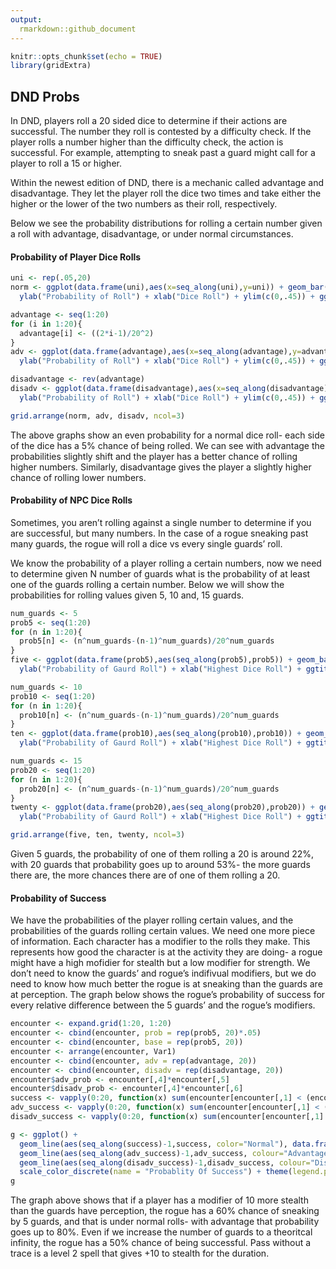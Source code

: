 ```yaml
---
output:
  rmarkdown::github_document
---
```


```r
knitr::opts_chunk$set(echo = TRUE)
library(gridExtra)
```

## DND Probs
In DND, players roll a 20 sided dice to determine if their actions are successful. The number they roll is contested by a difficulty check. If the player rolls a number higher than the difficulty check, the action is successful. For example, attempting to sneak past a guard might call for a player to roll a 15 or higher.

Within the newest edition of DND, there is a mechanic called advantage and disadvantage. They let the player roll the dice two times and take either the higher or the lower of the two numbers as their roll, respectively.

Below we see the probability distributions for rolling a certain number given a roll with advantage, disadvantage, or under normal circumstances.

#### Probability of Player Dice Rolls
```r
uni <- rep(.05,20)
norm <- ggplot(data.frame(uni),aes(x=seq_along(uni),y=uni)) + geom_bar(stat="identity") + 
  ylab("Probability of Roll") + xlab("Dice Roll") + ylim(c(0,.45)) + ggtitle("Probablity of Normal Dice Roll")

advantage <- seq(1:20)
for (i in 1:20){
  advantage[i] <- ((2*i-1)/20^2)
}
adv <- ggplot(data.frame(advantage),aes(x=seq_along(advantage),y=advantage)) + geom_bar(stat="identity") + 
  ylab("Probability of Roll") + xlab("Dice Roll") + ylim(c(0,.45)) + ggtitle("Probablity of Dice Roll with Advantage")

disadvantage <- rev(advantage)
disadv <- ggplot(data.frame(disadvantage),aes(x=seq_along(disadvantage),y=disadvantage)) + geom_bar(stat="identity") + 
  ylab("Probability of Roll") + xlab("Dice Roll") + ylim(c(0,.45)) + ggtitle("Probablity of Dice Roll with Disadvantage")

grid.arrange(norm, adv, disadv, ncol=3)
```
The above graphs show an even probability for a normal dice roll- each side of the dice has a 5% chance of being rolled. We can see with advantage the probabilities slightly shift and the player has a better chance of rolling higher numbers. Similarly, disadvantage gives the player a slightly higher chance of rolling lower numbers.

#### Probability of NPC Dice Rolls
Sometimes, you aren't rolling against a single number to determine if you are successful, but many numbers. In the case of a rogue sneaking past many guards, the rogue will roll a dice vs every single guards' roll.

We know the probability of a player rolling a certain numbers, now we need to determine given N number of guards what is the probability of at least one of the guards rolling a certain number. Below we will show the probabilities for rolling values given 5, 10 and, 15 guards.

``` r
num_guards <- 5
prob5 <- seq(1:20)
for (n in 1:20){
  prob5[n] <- (n^num_guards-(n-1)^num_guards)/20^num_guards
}
five <- ggplot(data.frame(prob5),aes(seq_along(prob5),prob5)) + geom_bar(stat="identity") +
  ylab("Probability of Gaurd Roll") + xlab("Highest Dice Roll") + ggtitle("Probablity of Dice Roll Given 5 Guards") + ylim(c(0,.6))

num_guards <- 10
prob10 <- seq(1:20)
for (n in 1:20){
  prob10[n] <- (n^num_guards-(n-1)^num_guards)/20^num_guards
}
ten <- ggplot(data.frame(prob10),aes(seq_along(prob10),prob10)) + geom_bar(stat="identity") +
  ylab("Probability of Gaurd Roll") + xlab("Highest Dice Roll") + ggtitle("Probablity of Dice Roll Given 10 Guards") + ylim(c(0,.6))

num_guards <- 15
prob20 <- seq(1:20)
for (n in 1:20){
  prob20[n] <- (n^num_guards-(n-1)^num_guards)/20^num_guards
}
twenty <- ggplot(data.frame(prob20),aes(seq_along(prob20),prob20)) + geom_bar(stat="identity") +
  ylab("Probability of Gaurd Roll") + xlab("Highest Dice Roll") + ggtitle("Probablity of Dice Roll Given 20 Guards") + ylim(c(0,.6))

grid.arrange(five, ten, twenty, ncol=3)
```
Given 5 guards, the probability of one of them rolling a 20 is around 22%, with 20 guards that probability goes up to around 53%- the more guards there are, the more chances there are of one of them rolling a 20.

#### Probability of Success
We have the probabilities of the player rolling certain values, and the probabilities of the guards rolling certain values. We need one more piece of information. Each character has a modifier to the rolls they make. This represents how good the character is at the activity they are doing- a rogue might have a high mofidier for stealth but a low modifier for strength. We don't need to know the guards' and rogue's indifivual modifiers, but we do need to know how much better the rogue is at sneaking than the guards are at perception. The graph below shows the rogue's probability of success for every relative difference between the 5 guards' and the rogue's modifiers.

``` r
encounter <- expand.grid(1:20, 1:20)
encounter <- cbind(encounter, prob = rep(prob5, 20)*.05)
encounter <- cbind(encounter, base = rep(prob5, 20))
encounter <- arrange(encounter, Var1)
encounter <- cbind(encounter, adv = rep(advantage, 20))
encounter <- cbind(encounter, disadv = rep(disadvantage, 20))
encounter$adv_prob <- encounter[,4]*encounter[,5]
encounter$disadv_prob <- encounter[,4]*encounter[,6]
success <- vapply(0:20, function(x) sum(encounter[encounter[,1] < (encounter[,2] + x), 3]), numeric(1))
adv_success <- vapply(0:20, function(x) sum(encounter[encounter[,1] < (encounter[,2] + x), 7]), numeric(1))
disadv_success <- vapply(0:20, function(x) sum(encounter[encounter[,1] < (encounter[,2] + x), 8]), numeric(1))

g <- ggplot() + 
  geom_line(aes(seq_along(success)-1,success, color="Normal"), data.frame(success),size=1) +
  geom_line(aes(seq_along(adv_success)-1,adv_success, colour="Advantage"), data.frame(adv_success),size=1) +
  geom_line(aes(seq_along(disadv_success)-1,disadv_success, colour="Disadvantage"), data.frame(disadv_success),size=1) +
  scale_color_discrete(name = "Probablity Of Success") + theme(legend.position=c(0.8, 0.2)) + xlab("Relative Modifier Difference") +ylab("Probablity of Success") + ggtitle("Probability of Success Given 5 Guards")
g
```
The graph above shows that if a player has a modifier of 10  more stealth than the guards have perception, the rogue has a 60% chance of sneaking by 5 guards, and that is under normal rolls- with advantage that probability goes up to 80%. Even if we increase the number of guards to a theoritcal infinity, the rogue has a 50% chance of being successful. Pass without a trace is a level 2 spell that gives +10 to stealth for the duration.
